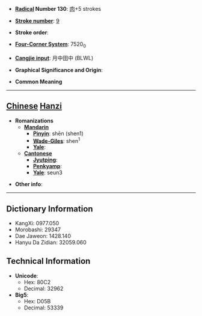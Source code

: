 * '''[[Wiktionary:Chinese radical index| Radical]] Number 130''': [[Wiktionary:Chinese radical index 肉|肉]]+5 strokes

* '''[[Wiktionary:Chinese total strokes index|Stroke number]]''': [[Wiktionary:Chinese total strokes index 9|9]]

* '''Stroke order''': 

* '''[[Wiktionary:Chinese four corner index|Four-Corner System]]''': 7520<sub>0</sub>

* '''[[Wiktionary:Chinese Cangjie index|Cangjie input]]''': 月中田中 (BLWL)

* '''Graphical Significance and Origin''': 

* '''Common Meaning'''

----

== [[Chinese]] [[Hanzi]] ==

* '''Romanizations'''
** '''[[Mandarin]]'''
*** '''[[Pinyin]]''': shēn (shen1)
*** '''[[Wade-Giles]]''': shen<sup>1</sup>
*** '''[[Yale]]''': 
** '''[[Cantonese]]'''
*** '''[[Jyutping]]''':
*** '''[[Penkyamp]]''': 
*** '''[[Yale]]''': seun3

* '''Other info''': 

----

== Dictionary Information ==

* KangXi: 0977.050
* Morobashi: 29347
* Dae Jaweon: 1428.140
* Hanyu Da Zidian: 32059.060

== Technical Information ==

* '''Unicode''':
** Hex: 80C2
** Decimal: 32962
* '''Big5''':
** Hex: D05B
** Decimal: 53339